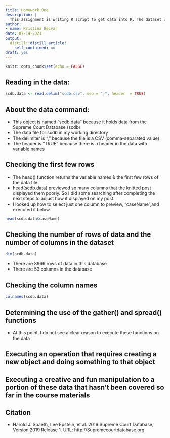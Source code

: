 ```yaml
---
title: Homework One
description: |
  This assignment is writing R script to get data into R. The dataset used for this assignment is scdb.
author:
- name: Kristina Becvar
date: 07-14-2021
output:
  distill::distill_article:
    self_contained: no
draft: yes
---
```


```r
knitr::opts_chunk$set(echo = FALSE)
```

## **Reading in the data:**

```r
scdb.data <- read.delim("scdb.csv", sep = ",", header  = TRUE)
```

## **About the data command:**

+ This object is named "scdb.data" because it holds data from the Supreme Court Database (scdb)
+ The data file for scdb in my working directory
+ The delimiter is "," because the file is a CSV (comma-separated value)
+ The header is "TRUE" because there is a header in the data with variable names

## **Checking the first few rows**

+ The head() function returns the variable names & the first few rows of the data file
+ head(scdb.data) previewed so many columns that the knitted post displayed them poorly. So I did some searching after completing the next steps to adjust how it displayed on my post.
+ I looked up how to select just one column to preview, "caseName",and executed it below.

```r
head(scdb.data$caseName)
```

## **Checking the number of rows of data and the number of columns in the dataset**

```r
dim(scdb.data)
```

+ There are 8966 rows of data in this database
+ There are 53 columns in the database

## Checking the column names

```r
colnames(scdb.data)
```

## Determining the use of the gather() and spread() functions

+ At this point, I do not see a clear reason to execute these functions on the data

## Executing an operation that requires creating a new object and doing something to that object



## Executing a creative and fun manipulation to a portion of these data that hasn't been covered so far in the course materials

## Citation

+ Harold J. Spaeth, Lee Epstein, et al. 2019 Supreme Court Database, Version 2019 Release 1. URL: http://Supremecourtdatabase.org
